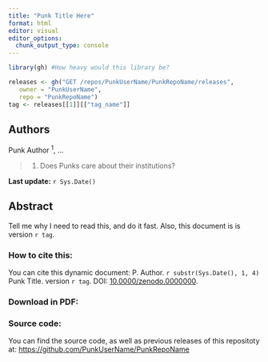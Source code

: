 ```yaml
---
title: "Punk Title Here"
format: html
editor: visual
editor_options: 
  chunk_output_type: console
---
```


```r
library(gh) #How heavy would this library be?

releases <- gh("GET /repos/PunkUserName/PunkRepoName/releases",
   owner = "PunkUserName",
   repo = "PunkRepoName")
tag <- releases[[1]][["tag_name"]]
```

## Authors

Punk Author ^1^, ...

> (1) Does Punks care about their institutions?

**Last update:** `r Sys.Date()`

## Abstract

Tell me why I need to read this, and do it fast. Also, this document is is version `r tag`.

### How to cite this:

You can cite this dynamic document: P. Author. `r substr(Sys.Date(), 1, 4)` Punk Title. version `r tag`. DOI: [10.0000/zenodo.0000000](https://doi.org/10.0000/zenodo.0000000).

### Download in PDF:

### Source code:

You can find the source code, as well as previous releases of this repositoty at: [https://github.com/PunkUserName/PunkRepoName](https://github.com/PunkUserName/PunkRepoName)
